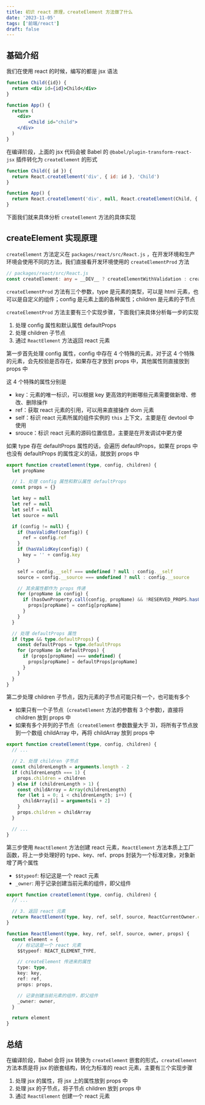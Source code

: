 ```yaml
---
title: 初识 react 原理，createElement 方法做了什么
date: '2023-11-05'
tags: ['前端/react']
draft: false
---
```


## 基础介绍

我们在使用 react 的时候，编写的都是 jsx 语法

```jsx
function Child({id}) {
  return <div id={id}>Child</div>
}

function App() {
  return (
  	<div>
    	<Child id="child">
    </div>
  )
}
```

在编译阶段，上面的 jsx 代码会被 Babel 的 `@babel/plugin-transform-react-jsx` 插件转化为 `createElement` 的形式

```js
function Child({ id }) {
  return React.createElement('div', { id: id }, 'Child')
}

function App() {
  return React.createElement('div', null, React.createElement(Child, { id: 'child' }))
}
```

下面我们就来具体分析 `createElement` 方法的具体实现

## createElement 实现原理

`createElement` 方法定义在 `packages/react/src/React.js` ，在开发环境和生产环境会使用不同的方法，我们直接看开发环境使用的 `createElementProd` 方法

```ts
// packages/react/src/React.js
const createElement: any = __DEV__ ? createElementWithValidation : createElementProd
```

`createElementProd` 方法有三个参数，type 是元素的类型，可以是 html 元素，也可以是自定义的组件；config 是元素上面的各种属性；children 是元素的子节点

`createElementProd` 方法主要有三个实现步骤，下面我们来具体分析每一步的实现

1. 处理 config 属性和默认属性 defaultProps
2. 处理 children 子节点
3. 通过 `ReactElement` 方法返回 react 元素

第一步首先处理 config 属性，config 中存在 4 个特殊的元素，对于这 4 个特殊的元素，会先校验是否存在，如果存在才放到 props 中，其他属性则直接放到 props 中

这 4 个特殊的属性分别是

- key：元素的唯一标识，可以根据 key 更高效的判断哪些元素需要做新增、修改、删除操作
- ref：获取 react 元素的引用，可以用来直接操作 dom 元素
- self：标识 react 元素所属的组件实例的 `this` 上下文，主要是在 devtool 中使用
- srouce：标识 react 元素的源码位置信息，主要是在开发调试中更方便

如果 type 存在 defaultProps 属性的话，会遍历 defaultProps，如果在 props 中也没有 defaultProps 的属性定义的话，就放到 props 中

```ts
export function createElement(type, config, children) {
  let propName

  // 1. 处理 config 属性和默认属性 defaultProps
  const props = {}

  let key = null
  let ref = null
  let self = null
  let source = null

  if (config != null) {
    if (hasValidRef(config)) {
      ref = config.ref
    }
    if (hasValidKey(config)) {
      key = '' + config.key
    }

    self = config.__self === undefined ? null : config.__self
    source = config.__source === undefined ? null : config.__source

    // 其余属性都作为 props 传递
    for (propName in config) {
      if (hasOwnProperty.call(config, propName) && !RESERVED_PROPS.hasOwnProperty(propName)) {
        props[propName] = config[propName]
      }
    }
  }

  // 处理 defaultProps 属性
  if (type && type.defaultProps) {
    const defaultProps = type.defaultProps
    for (propName in defaultProps) {
      if (props[propName] === undefined) {
        props[propName] = defaultProps[propName]
      }
    }
  }
}
```

第二步处理 children 子节点，因为元素的子节点可能只有一个，也可能有多个

- 如果只有一个子节点（`createElement` 方法的参数有 3 个参数)，直接将 children 放到 props 中
- 如果有多个并列的子节点（`createElement` 参数数量大于 3)，将所有子节点放到一个数组 childArray 中，再将 childArray 放到 props 中

```ts
export function createElement(type, config, children) {
  // ...

  // 2. 处理 children 子节点
  const childrenLength = arguments.length - 2
  if (childrenLength === 1) {
    props.children = children
  } else if (childrenLength > 1) {
    const childArray = Array(childrenLength)
    for (let i = 0; i < childrenLength; i++) {
      childArray[i] = arguments[i + 2]
    }
    props.children = childArray
  }

  // ...
}
```

第三步使用 `ReactElement` 方法创建 react 元素，`ReactElement` 方法本质上工厂函数，将上一步处理好的 type、key、ref、props 封装为一个标准对象，对象新增了两个属性

- `$$typeof`: 标记这是一个 react 元素
- `_owner`: 用于记录创建当前元素的组件，即父组件

```ts
export function createElement(type, config, children) {
  // ...

  // 3. 返回 react 元素
  return ReactElement(type, key, ref, self, source, ReactCurrentOwner.current, props)
}

function ReactElement(type, key, ref, self, source, owner, props) {
  const element = {
    // 标记这是一个 react 元素
    $$typeof: REACT_ELEMENT_TYPE,

    // createElement 传进来的属性
    type: type,
    key: key,
    ref: ref,
    props: props,

    // 记录创建当前元素的组件，即父组件
    _owner: owner,
  }

  return element
}
```

## 总结

在编译阶段，Babel 会将 jsx 转换为 `createElement` 嵌套的形式，`createElement` 方法本质是将 jsx 的嵌套结构，转化为标准的 react 元素，主要有三个实现步骤

1. 处理 jsx 的属性，将 jsx 上的属性放到 props 中
2. 处理 jsx 的子节点，将子节点 children 放到 props 中
3. 通过 `ReactElement` 创建一个 react 元素
